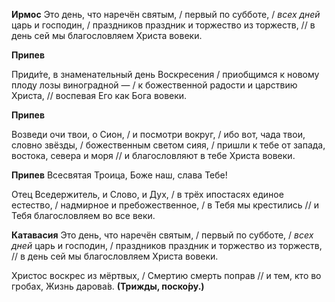 **Ирмос** Это день, что наречён святым, / первый по субботе, / *всех дней* царь и господин, / праздников праздник и торжество из торжеств, // в день сей мы благословляем Христа вовеки.

**Припев**

Приди́те, в знаменательный день Воскресения / приобщимся к новому плоду лозы виноградной — / к божественной радости и царствию Христа, // воспевая Его как Бога вовеки.

**Припев**

Возведи очи твои, о Сион, / и посмотри вокруг, / ибо вот, чада твои, словно звёзды, / божественным светом сияя, / пришли к тебе от запада, востока, севера и моря // и благословляют в тебе Христа вовеки.

**Припев** Всесвятая Троица, Боже наш, слава Тебе!

Отец Вседержитель, и Слово, и Дух, / в трёх ипостасях единое естество, / надмирное и пребожественное, / в Тебя мы крестились // и Тебя благословляем во все веки.

**Катавасия** Это день, что наречён святым, / первый по субботе, / *всех дней* царь и господин, / праздников праздник и торжество из торжеств, // в день сей мы благословляем Христа вовеки.

Христос воскрес из мёртвых, / Смертию смерть поправ // и тем, кто во гробах, Жизнь дарова́в. **(Трижды, поско́ру.)**

